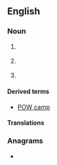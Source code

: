 {{also|pow|pow.|pōw|PoW}}
==English==

===Noun===
{{en-noun}}

# {{lb|en|military}} {{initialism of|en|prisoner of war}}
#: {{syn|en|PW|q1=Canada}}
#: {{ux|en|After his capture he was taken to a camp for '''POWs'''.}}
# {{lb|en|religion}} {{initialism of|en|place of worship}}
# {{lb|en|cryptography|cryptocurrencies}} {{alternative case form of|en|PoW|t=proof of work}}

====Derived terms====
* [[POW camp]]

====Translations====
{{trans-top|initialism of prisoner of war}}
{{trans-mid}}
{{trans-bottom}}

===Anagrams===
* {{anagrams|en|a=opw|WOP|Wop|wop}}